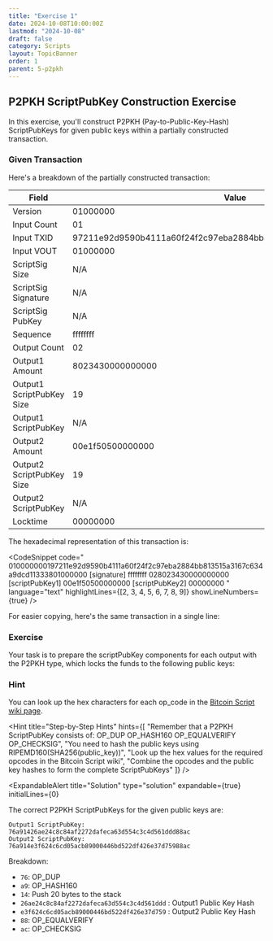 ```yaml
---
title: "Exercise 1"
date: 2024-10-08T10:00:00Z
lastmod: "2024-10-08"
draft: false
category: Scripts
layout: TopicBanner
order: 1
parent: 5-p2pkh
---
```


## P2PKH ScriptPubKey Construction Exercise

In this exercise, you'll construct P2PKH (Pay-to-Public-Key-Hash) ScriptPubKeys for given public keys within a partially constructed transaction.

### Given Transaction

Here's a breakdown of the partially constructed transaction:

| Field                     | Value                                                            |
| ------------------------- | ---------------------------------------------------------------- |
| Version                   | 01000000                                                         |
| Input Count               | 01                                                               |
| Input TXID                | 97211e92d9590b4111a60f24f2c97eba2884bb813515a3167c634a9dcd113338 |
| Input VOUT                | 01000000                                                         |
| ScriptSig Size            | N/A                                                              |
| ScriptSig Signature       | N/A                                                              |
| ScriptSig PubKey          | N/A                                                              |
| Sequence                  | ffffffff                                                         |
| Output Count              | 02                                                               |
| Output1 Amount            | 8023430000000000                                                 |
| Output1 ScriptPubKey Size | 19                                                               |
| Output1 ScriptPubKey      | N/A                                                              |
| Output2 Amount            | 00e1f50500000000                                                 |
| Output2 ScriptPubKey Size | 19                                                               |
| Output2 ScriptPubKey      | N/A                                                              |
| Locktime                  | 00000000                                                         |

The hexadecimal representation of this transaction is:

<CodeSnippet
    code="
  010000000197211e92d9590b4111a60f24f2c97eba2884bb813515a3167c634a9dcd11333801000000
  [signature]
  ffffffff
  028023430000000000
  [scriptPubKey1]
  00e1f50500000000
  [scriptPubKey2]
  00000000
  "
    language="text"
    highlightLines={[2, 3, 4, 5, 6, 7, 8, 9]}
    showLineNumbers={true}
/>

For easier copying, here's the same transaction in a single line:

<CodeSnippet
    code="010000000197211e92d9590b4111a60f24f2c97eba2884bb813515a3167c634a9dcd11333801000000-[signature]-ffffffff028023430000000000-[scriptPubKey1]-00e1f50500000000-[scriptPubKey2]-00000000"
    language="text"
    showLineNumbers={true}
/>

### Exercise

Your task is to prepare the scriptPubKey components for each output with the P2PKH type, which locks the funds to the following public keys:

<CodeSnippet
    code="Public Key 1: 037d91c138583e25b0dbacb2643e5f14a96df6af798b3dcc08d7f7f3b41db614fb
Public Key 2: 02f82f8cd17a73ea73538ba86d129254c9ef640babc51b316e089595bb884dbef5"
    language="text"
    showLineNumbers={true}
/>

### Hint

You can look up the hex characters for each op_code in the [Bitcoin Script wiki page](https://en.bitcoin.it/wiki/Script).

<Hint
    title="Step-by-Step Hints"
    hints={[
        "Remember that a P2PKH ScriptPubKey consists of: OP_DUP OP_HASH160 <PubKeyHash> OP_EQUALVERIFY OP_CHECKSIG",
        "You need to hash the public keys using RIPEMD160(SHA256(public_key))",
        "Look up the hex values for the required opcodes in the Bitcoin Script wiki",
        "Combine the opcodes and the public key hashes to form the complete ScriptPubKeys"
    ]}
/>

<ExpandableAlert
  title="Solution"
  type="solution"
  expandable={true}
  initialLines={0}
>

The correct P2PKH ScriptPubKeys for the given public keys are:

```
Output1 ScriptPubKey: 76a91426ae24c8c84af2272dafeca63d554c3c4d561ddd88ac
Output2 ScriptPubKey: 76a914e3f624c6cd05acb89000446bd522df426e37d75988ac
```

Breakdown:

-   `76`: OP_DUP
-   `a9`: OP_HASH160
-   `14`: Push 20 bytes to the stack
-   `26ae24c8c84af2272dafeca63d554c3c4d561ddd` : Output1 Public Key Hash
-   `e3f624c6cd05acb89000446bd522df426e37d759` : Output2 Public Key Hash
-   `88`: OP_EQUALVERIFY
-   `ac`: OP_CHECKSIG

</ExpandableAlert>
